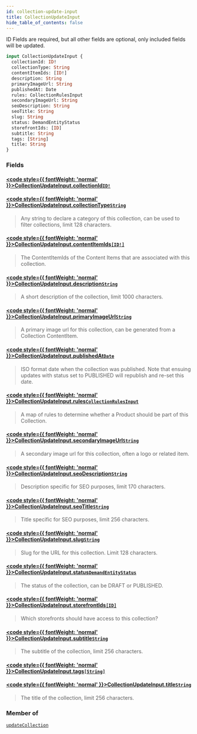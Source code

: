 ```yaml
---
id: collection-update-input
title: CollectionUpdateInput
hide_table_of_contents: false
---
```








ID Fields are required, but all other fields are optional, only included fields will be updated.

```graphql
input CollectionUpdateInput {
  collectionId: ID!
  collectionType: String
  contentItemIds: [ID!]
  description: String
  primaryImageUrl: String
  publishedAt: Date
  rules: CollectionRulesInput
  secondaryImageUrl: String
  seoDescription: String
  seoTitle: String
  slug: String
  status: DemandEntityStatus
  storefrontIds: [ID]
  subtitle: String
  tags: [String]
  title: String
}
```


### Fields

#### [<code style={{ fontWeight: 'normal' }}>CollectionUpdateInput.<b>collectionId</b></code>](#)<Bullet />[`ID!`](/demand/api/graphql-admin/reference/scalars/id) <Badge class="secondary" text="non-null"/> <Badge class="secondary" text="scalar"/>
> 
> 

#### [<code style={{ fontWeight: 'normal' }}>CollectionUpdateInput.<b>collectionType</b></code>](#)<Bullet />[`String`](/demand/api/graphql-admin/reference/scalars/string) <Badge class="secondary" text="scalar"/>
> Any string to declare a category of this collection, can be used to filter collections, limit 128 characters.
> 

#### [<code style={{ fontWeight: 'normal' }}>CollectionUpdateInput.<b>contentItemIds</b></code>](#)<Bullet />[`[ID!]`](/demand/api/graphql-admin/reference/scalars/id) <Badge class="secondary" text="list"/> <Badge class="secondary" text="scalar"/>
> The ContentItemIds of the Content Items that are associated with this collection.
> 

#### [<code style={{ fontWeight: 'normal' }}>CollectionUpdateInput.<b>description</b></code>](#)<Bullet />[`String`](/demand/api/graphql-admin/reference/scalars/string) <Badge class="secondary" text="scalar"/>
> A short description of the collection, limit 1000 characters.
> 

#### [<code style={{ fontWeight: 'normal' }}>CollectionUpdateInput.<b>primaryImageUrl</b></code>](#)<Bullet />[`String`](/demand/api/graphql-admin/reference/scalars/string) <Badge class="secondary" text="scalar"/>
> A primary image url for this collection, can be generated from a Collection ContentItem.
> 

#### [<code style={{ fontWeight: 'normal' }}>CollectionUpdateInput.<b>publishedAt</b></code>](#)<Bullet />[`Date`](/demand/api/graphql-admin/reference/scalars/date) <Badge class="secondary" text="scalar"/>
> ISO format date when the collection was published. Note that ensuing updates
with status set to PUBLISHED will republish and re-set this date.
> 

#### [<code style={{ fontWeight: 'normal' }}>CollectionUpdateInput.<b>rules</b></code>](#)<Bullet />[`CollectionRulesInput`](/demand/api/graphql-admin/reference/inputs/collection-rules-input) <Badge class="secondary" text="input"/>
> A map of rules to determine whether a Product should be part of this Collection.
> 

#### [<code style={{ fontWeight: 'normal' }}>CollectionUpdateInput.<b>secondaryImageUrl</b></code>](#)<Bullet />[`String`](/demand/api/graphql-admin/reference/scalars/string) <Badge class="secondary" text="scalar"/>
> A secondary image url for this collection, often a logo or related item.
> 

#### [<code style={{ fontWeight: 'normal' }}>CollectionUpdateInput.<b>seoDescription</b></code>](#)<Bullet />[`String`](/demand/api/graphql-admin/reference/scalars/string) <Badge class="secondary" text="scalar"/>
> Description specific for SEO purposes, limit 170 characters.
> 

#### [<code style={{ fontWeight: 'normal' }}>CollectionUpdateInput.<b>seoTitle</b></code>](#)<Bullet />[`String`](/demand/api/graphql-admin/reference/scalars/string) <Badge class="secondary" text="scalar"/>
> Title specific for SEO purposes, limit 256 characters.
> 

#### [<code style={{ fontWeight: 'normal' }}>CollectionUpdateInput.<b>slug</b></code>](#)<Bullet />[`String`](/demand/api/graphql-admin/reference/scalars/string) <Badge class="secondary" text="scalar"/>
> Slug for the URL for this collection. Limit 128 characters.
> 

#### [<code style={{ fontWeight: 'normal' }}>CollectionUpdateInput.<b>status</b></code>](#)<Bullet />[`DemandEntityStatus`](/demand/api/graphql-admin/reference/enums/demand-entity-status) <Badge class="secondary" text="enum"/>
> The status of the collection, can be DRAFT or PUBLISHED.
> 

#### [<code style={{ fontWeight: 'normal' }}>CollectionUpdateInput.<b>storefrontIds</b></code>](#)<Bullet />[`[ID]`](/demand/api/graphql-admin/reference/scalars/id) <Badge class="secondary" text="list"/> <Badge class="secondary" text="scalar"/>
> Which storefronts should have access to this collection?
> 

#### [<code style={{ fontWeight: 'normal' }}>CollectionUpdateInput.<b>subtitle</b></code>](#)<Bullet />[`String`](/demand/api/graphql-admin/reference/scalars/string) <Badge class="secondary" text="scalar"/>
> The subtitle of the collection, limit 256 characters.
> 

#### [<code style={{ fontWeight: 'normal' }}>CollectionUpdateInput.<b>tags</b></code>](#)<Bullet />[`[String]`](/demand/api/graphql-admin/reference/scalars/string) <Badge class="secondary" text="list"/> <Badge class="secondary" text="scalar"/>
> 
> 

#### [<code style={{ fontWeight: 'normal' }}>CollectionUpdateInput.<b>title</b></code>](#)<Bullet />[`String`](/demand/api/graphql-admin/reference/scalars/string) <Badge class="secondary" text="scalar"/>
> The title of the collection, limit 256 characters.
> 



### Member of

[`updateCollection`](/demand/api/graphql-admin/reference/mutations/update-collection)  <Badge class="secondary" text="mutation"/>



